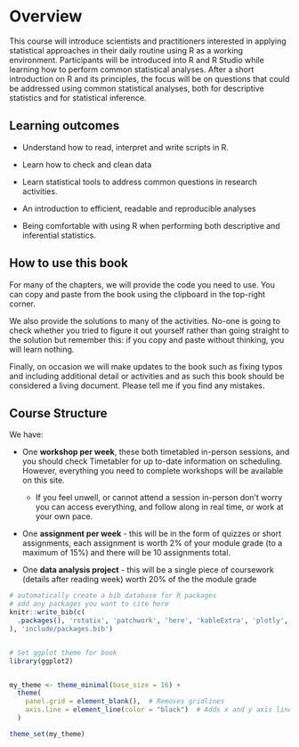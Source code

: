 # Overview {.unnumbered}

This course will introduce scientists and practitioners interested in applying statistical approaches in their daily routine using R as a working environment. Participants will be introduced into R and R Studio while learning how to perform common statistical analyses. After a short introduction on R and its principles, the focus will be on questions that could be addressed using common statistical analyses, both for descriptive statistics and for statistical inference.

## Learning outcomes

- Understand how to read, interpret and write scripts in R.

- Learn how to check and clean data 

- Learn statistical tools to address common questions in research activities.

- An introduction to efficient, readable and reproducible analyses

- Being comfortable with using R when performing both descriptive and inferential statistics.


## How to use this book
For many of the chapters, we will provide the code you need to use. You can copy and paste from the book using the clipboard in the top-right corner.

We also provide the solutions to many of the activities. No-one is going to check whether you tried to figure it out yourself rather than going straight to the solution but remember this: if you copy and paste without thinking, you will learn nothing.

Finally, on occasion we will make updates to the book such as fixing typos and including additional detail or activities and as such this book should be considered a living document. Please tell me if you find any mistakes.

##  Course Structure

We have:

- One **workshop per week**, these both timetabled in-person sessions, and you should check Timetabler for up to-date information on scheduling. However, everything you need to complete workshops will be available on this site.

    - If you feel unwell, or cannot attend a session in-person don’t worry you can access everything, and follow along in real time, or work at your own pace.

- One **assignment per week** - this will be in the form of quizzes or short assignments, each assignment is worth 2% of your module grade (to a maximum of 15%) and there will be 10 assignments total.

- One **data analysis project** - this will be a single piece of coursework (details after reading week) worth 20% of the the module grade 



```r
# automatically create a bib database for R packages
# add any packages you want to cite here
knitr::write_bib(c(
  .packages(), 'rstatix', 'patchwork', 'here', 'kableExtra', 'plotly', 'gitcreds', 'usethis', 'ggridges', 'scales', 'purrr', 'tinytex', 'gt', 'broom', 'tidyverse', 'rstatix', 'performance', 'see', 'lme4', 'lmerTest', 'DHARMa', 'glmmTMB', 'nlme', 'ggeffects', 'sjPlot', 'DHARMa', 'report', 'MuMIn', 'palmerpenguins', 'colorBlindness', 'skimr'
), 'include/packages.bib')


# Set ggplot theme for book
library(ggplot2)


my_theme <- theme_minimal(base_size = 16) + 
  theme(
    panel.grid = element_blank(),  # Removes gridlines
    axis.line = element_line(color = "black")  # Adds x and y axis lines
  )

theme_set(my_theme)

```
